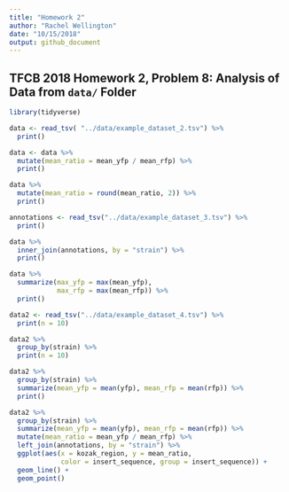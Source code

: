 ```yaml
---
title: "Homework 2"
author: "Rachel Wellington"
date: "10/15/2018"
output: github_document
---
```


## TFCB 2018 Homework 2, Problem 8: Analysis of Data from `data/` Folder 

```r
library(tidyverse)
```

```r
data <- read_tsv( "../data/example_dataset_2.tsv") %>%
  print()
```

```r
data <- data %>%
  mutate(mean_ratio = mean_yfp / mean_rfp) %>% 
  print()
```

```r
data %>%
  mutate(mean_ratio = round(mean_ratio, 2)) %>% 
  print()
```

```r
annotations <- read_tsv("../data/example_dataset_3.tsv") %>% 
  print()
```

```r
data %>%
  inner_join(annotations, by = "strain") %>% 
  print()
```

```r
data %>%
  summarize(max_yfp = max(mean_yfp),
            max_rfp = max(mean_rfp)) %>%
  print()
```

```r
data2 <- read_tsv("../data/example_dataset_4.tsv") %>% 
  print(n = 10)
```

```r
data2 %>% 
  group_by(strain) %>% 
  print(n = 10)
```

```r
data2 %>%
  group_by(strain) %>%
  summarize(mean_yfp = mean(yfp), mean_rfp = mean(rfp)) %>% 
  print()
```


```r
data2 %>%
  group_by(strain) %>%
  summarize(mean_yfp = mean(yfp), mean_rfp = mean(rfp)) %>% 
  mutate(mean_ratio = mean_yfp / mean_rfp) %>% 
  left_join(annotations, by = "strain") %>%
  ggplot(aes(x = kozak_region, y = mean_ratio,
             color = insert_sequence, group = insert_sequence)) +
  geom_line() +
  geom_point()
```

